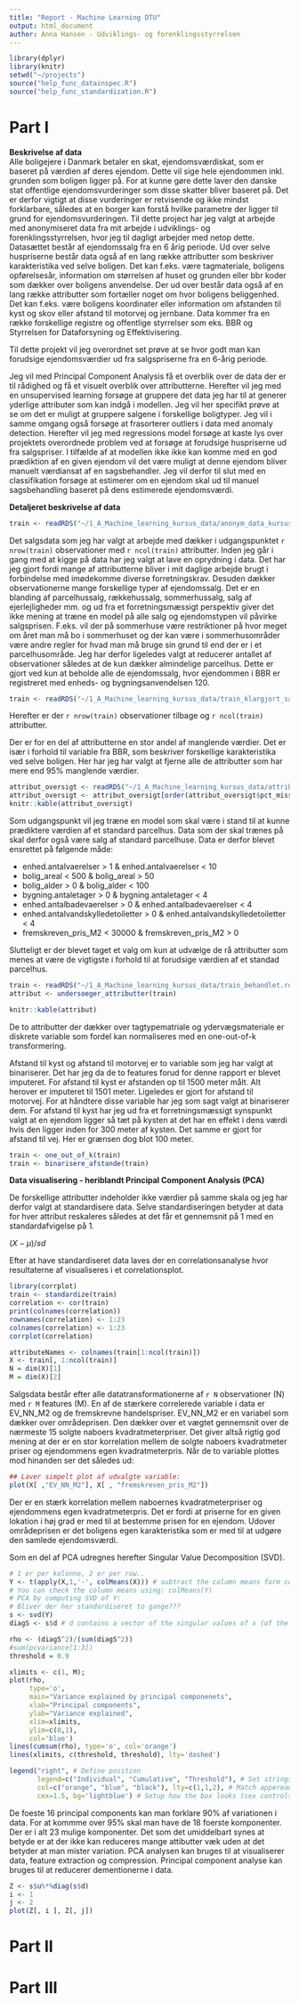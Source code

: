 ```yaml
---
title: "Report - Machine Learning DTU"
output: html_document
author: Anna Hansen - Udviklings- og forenklingsstyrrelsen
---
```


```r
library(dplyr)
library(knitr)
setwd("~/projects")
source("help_func_datainspec.R")
source("help_func_standardization.R")
```


# Part I

**Beskrivelse af data** \
Alle boligejere i Danmark betaler en skat, ejendomsværdiskat, som er baseret på værdien af deres ejendom. Dette vil sige hele ejendommen inkl. grunden som boligen ligger på. For at kunne gøre dette laver den danske stat offentlige ejendomsvurderinger som disse skatter bliver baseret på. 
Det er derfor vigtigt at disse vurderinger er retvisende og ikke mindst forklarbare, således at en borger kan forstå hvilke parametre der ligger til grund for ejendomsvurderingen. 
Til dette project har jeg valgt at arbejde med anonymiseret data fra mit arbejde i udviklings- og forenklingsstyrrelsen, hvor jeg til dagligt arbejder med netop dette. Datasættet består af ejendomssalg fra en 6 årig periode. Ud over selve huspriserne består data også af en lang række attributter som beskriver karakteristika ved selve boligen. Det kan f.eks. være tagmateriale, boligens opførelsesår, information om størrelsen af huset og grunden eller bbr koder som dækker over boligens anvendelse. 
Der ud over består data også af en lang række attributter som fortæller noget om hvor boligens beliggenhed. Det kan f.eks. være boligens koordinater eller information om afstanden til kyst og skov eller afstand til motorvej og jernbane. 
Data kommer fra en række forskellige registre og offentlige styrrelser som eks. BBR og Styrrelsen for Dataforsyning og Effektivisering.

Til dette projekt vil jeg overordnet set prøve at se hvor godt man kan forudsige ejendomsværdier ud fra salgspriserne fra en 6-årig periode. 

Jeg vil med Principal Component Analysis få et overblik over de data der er til rådighed og få et visuelt overblik over attributterne. 
Herefter vil jeg med en unsupervised learning forsøge at gruppere det data jeg har til at generer yderlige attributer som kan indgå i modellen. Jeg vil her specifikt prøve at se om det er muligt at gruppere salgene i forskellige boligtyper. Jeg vil i samme omgang også forsøge at frasorterer outliers i data med anomaly detection. 
Herefter vil jeg med regressions model forsøge at kaste lys over projektets overordnede problem ved at forsøge at forudsige huspriserne ud fra salgspriser. I tilfælde af at modellen ikke ikke kan komme med en god prædiktion af en given ejendom vil det være muligt at denne ejendom bliver manuelt værdiansat af en sagsbehandler. Jeg vil derfor til slut med en classifikation forsøge at estimerer om en ejendom skal ud til manuel sagsbehandling baseret på dens estimerede ejendomsværdi.


**Detaljeret beskrivelse af data** \

```r
train <- readRDS("~/1_A_Machine_learning_kursus_data/anonym_data_kursus.rds")
```

Det salgsdata som jeg har valgt at arbejde med dækker i udgangspunktet `r nrow(train)` observationer med `r ncol(train)` attributter. Inden jeg går i gang med at kigge på data har jeg valgt at lave en oprydning i data. Det har jeg gjort fordi mange af attributterne bliver i mit daglige arbejde brugt i forbindelse med imødekomme diverse forretningskrav. Desuden dækker observationerne mange forskellige typer af ejendomssalg. Det er en blanding af parcelhussalg, rækkehussalg, sommerhussalg, salg af ejerlejligheder mm. og ud fra et forretningsmæssigt perspektiv giver det ikke mening at træne en model på alle salg og ejendomstypen vil påvirke salgsprisen. F.eks. vil der på sommerhuse være restriktioner på hvor meget om året man må bo i sommerhuset og der kan være i sommerhusområder være andre regler for hvad man må bruge sin grund til end der er i et parcelhusområde. Jeg har derfor ligeledes valgt at reducerer antallet af observationer således at de kun dækker almindelige parcelhus. Dette er gjort ved kun at beholde alle de ejendomssalg, hvor ejendommen i BBR er registreret med enheds- og bygningsanvendelsen 120. 

```r
train <- readRDS("~/1_A_Machine_learning_kursus_data/train_klargjort_salg.rds")
```
Herefter er der `r nrow(train)` observationer tilbage og `r ncol(train)` attributter. 

Der er for en del af attributterne en stor andel af manglende værdier. Det er især i forhold til variable fra BBR, som beskriver forskellige karakteristika ved selve boligen. Her har jeg har valgt at fjerne alle de attributter som har mere end 95% manglende værdier.

```r
attribut_oversigt <- readRDS("~/1_A_Machine_learning_kursus_data/attribut_oversigt.rds")
attribut_oversigt <- attribut_oversigt[order(attribut_oversigt$pct_missing_values, decreasing = TRUE),]
knitr::kable(attribut_oversigt)
```

Som udgangspunkt vil jeg træne en model som skal være i stand til at kunne prædiktere værdien af et standard parcelhus. Data som der skal trænes på skal derfor også være salg af standard parcelhuse. 
Data er derfor blevet ensrettet på følgende måde: \

- enhed.antalvaerelser > 1 & enhed.antalvaerelser < 10
- bolig_areal < 500 & bolig_areal > 50
- bolig_alder > 0 & bolig_alder < 100
- bygning.antaletager > 0 & bygning.antaletager < 4
- enhed.antalbadevaerelser > 0 & enhed.antalbadevaerelser < 4
- enhed.antalvandskylledetoiletter > 0 & enhed.antalvandskylledetoiletter < 4
- fremskreven_pris_M2 < 30000 & fremskreven_pris_M2 > 0

Slutteligt er der blevet taget et valg om kun at udvælge de rå attributter som menes at være de vigtigste i forhold til at forudsige værdien af et standad parcelhus. 

```r
train <- readRDS("~/1_A_Machine_learning_kursus_data/train_behandlet.rds")
attribut <- undersoeger_attributter(train)

knitr::kable(attribut)
```

De to attributter der dækker over tagtypematriale og ydervægsmateriale er diskrete variable som fordel kan normaliseres med en one-out-of-k transformering. 

Afstand til kyst og afstand til motorvej er to variable som jeg har valgt at binariserer. Det har jeg da de to features forud for denne rapport er blevet imputeret. For afstand til kyst er afstanden op til 1500 meter målt. Alt herover er imputeret til 1501 meter. Ligeledes er gjort for afstand til motorvej. 
For at håndtere disse variable har jeg som sagt valgt at binariserer dem. For afstand til kyst har jeg ud fra et forretningsmæssigt synspunkt valgt at en ejendom ligger så tæt på kysten at det har en effekt i dens værdi hvis den ligger inden for 300 meter af kysten. Det samme er gjort for afstand til vej. Her er grænsen dog blot 100 meter. 

```r
train <- one_out_of_k(train)
train <- binarisere_afstande(train)
```


**Data visualisering  - heriblandt Principal Component Analysis (PCA)** \

De forskellige attributter indeholder ikke værdier på samme skala og jeg har derfor valgt at standardisere data. Selve standardiseringen betyder at data for hver attribut reskaleres således at det får et gennemsnit på 1 med en standardafvigelse på 1.

$(X-\mu)/sd$ 

Efter at have standardiseret data laves der en correlationsanalyse hvor resultaterne af visualiseres i et correlationsplot.

```r
library(corrplot)
train <- standardize(train)
correlation <- cor(train)
print(colnames(correlation))
rownames(correlation) <- 1:23
colnames(correlation) <- 1:23
corrplot(correlation)
```

```r
attributeNames <- colnames(train[1:ncol(train)])
X <- train[, 1:ncol(train)]
N = dim(X)[1]
M = dim(X)[2]
```

Salgsdata består efter alle datatransformationerne af `r N` observationer (N) med `r M` features (M).
En af de stærkere correlerede variable i data er EV_NN_M2 og de fremskrevne handelspriser. EV_NN_M2 er en variabel som dækker over områdeprisen. Den dækker over et vægtet gennemsnit over de nærmeste 15 solgte naboers kvadratmeterpriser. Det giver altså rigtig god mening at der er en stor korrelation mellem de solgte naboers kvadratmeter priser og ejendommens egen kvadratmeterpris. 
Når de to variable plottes mod hinanden ser det således ud:

```r
## Laver simpelt plot af udvalgte variable:
plot(X[ ,"EV_NN_M2"], X[ , "fremskreven_pris_M2"])
```

Der er en stærk korrelation mellem naboernes kvadratmeterpriser og ejendommens egen kvadratmeterpris. Det er fordi at priserne for en given lokation i høj grad er med til at bestemme prisen for en ejendom. 
Udover områdeprisen er det boligens egen karakteristika som er med til at udgøre den samlede ejendomsværdi.

Som en del af PCA udregnes herefter Singular Value Decomposition (SVD). 

```r
# 1 er per kolonne, 2 er per row..
Y <- t(apply(X,1,'-', colMeans(X))) # subtract the column means form columns of X
# You can check the column means using: colMeans(Y)
# PCA by computing SVD of Y:
# Bliver der her standardiseret to gange???
s <- svd(Y)
diagS <- s$d # d contains a vector of the singular values of x (of the length min(n, p))

rho <- (diagS^2)/(sum(diagS^2))
#sum(pcvariance[1:3])
threshold = 0.9

xlimits <- c(1, M); 
plot(rho,
     type='o',
     main="Variance explained by principal componenets",
     xlab="Principal components", 
     ylab="Variance explained",
     xlim=xlimits,
     ylim=c(0,1),
     col='blue')
lines(cumsum(rho), type='o', col='orange')
lines(xlimits, c(threshold, threshold), lty='dashed')

legend("right", # Define position
       legend=c("Individual", "Cumulative", "Threshold"), # Set strings for legend
       col=c("orange", "blue", "black"), lty=c(1,1,2), # Match appereance of lines
       cex=1.5, bg='lightblue') # Setup how the box looks (cex controls size)
```

De foeste 16 principal components kan man forklare 90% af variationen i data. For at kommme over 95% skal man have de 18 foerste komponenter. Der er i alt 23 mulige komponenter.
Det som det umiddelbart synes at betyde er at der ikke kan reduceres mange attibutter væk uden at det betyder at man mister variation.
PCA analysen kan bruges til at visualiserer data, feature extraction og compression.
Principal component analyse kan bruges til at reducerer dementionerne i data.

```r
Z <- s$u%*%diag(s$d)
i <- 1
j <- 2
plot(Z[, i ], Z[, j])
```


# Part II



# Part III
